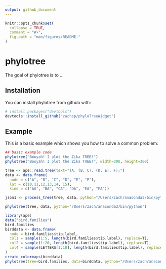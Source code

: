 ```yaml
---
output: github_document
---
```


<!-- README.md is generated from README.Rmd. Please edit that file -->

```r
knitr::opts_chunk$set(
  collapse = TRUE,
  comment = "#>",
  fig.path = "man/figures/README-"
)
```
# phylotree

The goal of phylotree is to ...

## Installation

You can install phylotree from github with:

```r
# install.packages("devtools")
devtools::install_github("zachcp/phyloTreeWidget")
```

## Example

This is a basic example which shows you how to solve a common problem:

```r
## basic example code
phylotree("Booyah! I plot the Zika TREE!")
phylotree("Booyah! I plot the Zika TREE!", width=300, height=300)
```

```r

tree <- ape::read.tree(text="(A, (B, C), (D, E), F);")
data <- data.frame(
  node = c("A", "B", "C", "D", "E", "F"),
  lat = c(10,11,12,13,14, 15),
  kind = c("AA", "BA", "CA", "DA", "EA", "FA"))

json1 <- process_tree(tree, data, python="/Users/zach/anaconda3/bin/python")

phylotree(tree, data, python="/Users/zach/anaconda3/bin/python")

```

```r
library(ape)
data("bird.families")
bird.families
birddata <- data.frame(
  node = bird.families$tip.label,
  col1 = sample(1:5, length(bird.families$tip.label), replace=T),
  col2 = sample(1:20, length(bird.families$tip.label), replace=T),
  col4 = sample(LETTERS[1:10], length(bird.families$tip.label), replace=T)
)
create_colormaps(birddata)
phylotree(tree=bird.families, data=birddata, python="/Users/zach/anaconda3/bin/python")
```
